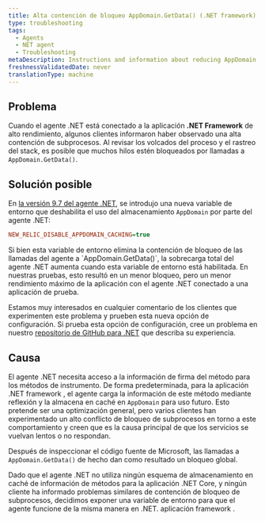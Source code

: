 ```yaml
---
title: Alta contención de bloqueo AppDomain.GetData() (.NET framework)
type: troubleshooting
tags:
  - Agents
  - NET agent
  - Troubleshooting
metaDescription: Instructions and information about reducing AppDomain.GetData() lock contention for impacted .NET Framework applications
freshnessValidatedDate: never
translationType: machine
---
```


## Problema

Cuando el agente .NET está conectado a la aplicación <DNT>**.NET Framework**</DNT> de alto rendimiento, algunos clientes informaron haber observado una alta contención de subprocesos. Al revisar los volcados del proceso y el rastreo del stack, es posible que muchos hilos estén bloqueados por llamadas a `AppDomain.GetData()`.

## Solución posible

En [la versión 9.7 del agente .NET](/docs/release-notes/agent-release-notes/net-release-notes), se introdujo una nueva variable de entorno que deshabilita el uso del almacenamiento `AppDomain` por parte del agente .NET:

```ini
NEW_RELIC_DISABLE_APPDOMAIN_CACHING=true
```

<Callout variant="caution">
  Si bien esta variable de entorno elimina la contención de bloqueo de las llamadas del agente a `AppDomain.GetData()`, la sobrecarga total del agente .NET aumenta cuando esta variable de entorno está habilitada. En nuestras pruebas, esto resultó en un menor bloqueo, pero un menor rendimiento máximo de la aplicación con el agente .NET conectado a una aplicación de prueba.
</Callout>

Estamos muy interesados en cualquier comentario de los clientes que experimenten este problema y prueben esta nueva opción de configuración. Si prueba esta opción de configuración, cree un problema en nuestro [repositorio de GitHub para .NET](https://github.com/newrelic/newrelic-dotnet-agent) que describa su experiencia.

## Causa

El agente .NET necesita acceso a la información de firma del método para los métodos de instrumento. De forma predeterminada, para la aplicación .NET framework , el agente carga la información de este método mediante reflexión y la almacena en caché en `AppDomain` para uso futuro. Esto pretende ser una optimización general, pero varios clientes han experimentado un alto conflicto de bloqueo de subprocesos en torno a este comportamiento y creen que es la causa principal de que los servicios se vuelvan lentos o no respondan.

Después de inspeccionar el código fuente de Microsoft, las llamadas a `AppDomain.GetData()` de hecho dan como resultado un bloqueo global.

Dado que el agente .NET no utiliza ningún esquema de almacenamiento en caché de información de métodos para la aplicación .NET Core, y ningún cliente ha informado problemas similares de contención de bloqueo de subprocesos, decidimos exponer una variable de entorno para que el agente funcione de la misma manera en .NET. aplicación framework .

